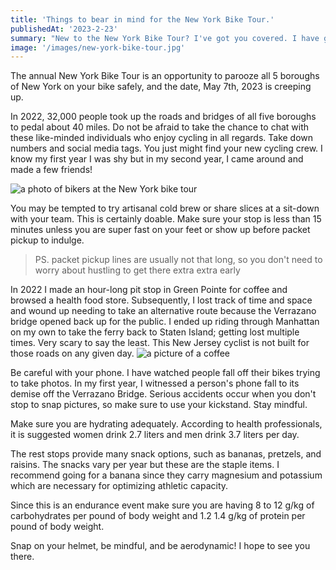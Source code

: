```yaml
---
title: 'Things to bear in mind for the New York Bike Tour.'
publishedAt: '2023-2-23'
summary: "New to the New York Bike Tour? I've got you covered. I have gathered a kernel of knowledge or two between the four New York Bike events I've attended. Sit back, saddle up and enjoy."
image: '/images/new-york-bike-tour.jpg'
---
```


The annual New York Bike Tour is an opportunity to parooze all 5 boroughs of New York on your bike safely, and the date, May 7th, 2023 is creeping up.

In 2022, 32,000 people took up the roads and bridges of all five boroughs to pedal about 40 miles. Do not be afraid to take the chance to chat with these like-minded individuals who enjoy cycling in all regards. Take down numbers and social media tags. You just might find your new cycling crew. I know my first year I was shy but in my second year, I came around and made a few friends!

![a photo of bikers at the New York bike tour](/images/new-york-bike-tour-1.jpg)

You may be tempted to try artisanal cold brew or share slices at a sit-down with your team. This is certainly doable. Make sure your stop is less than 15 minutes unless you are super fast on your feet or show up before packet pickup to indulge.

> PS. packet pickup lines are usually not that long, so you don't need to worry about hustling to get there extra extra early

In 2022 I made an hour-long pit stop in Green Pointe for coffee and browsed a health food store. Subsequently, I lost track of time and space and wound up needing to take an alternative route because the Verrazano bridge opened back up for the public. I ended up riding through Manhattan on my own to take the ferry back to Staten Island; getting lost multiple times. Very scary to say the least. This New Jersey cyclist is not built for those roads on any given day.
![a picture of a coffee](/images/getting-lost.jpg)

Be careful with your phone. I have watched people fall off their bikes trying to take photos. In my first year, I witnessed a person's phone fall to its demise off the Verrazano Bridge. Serious accidents occur when you don't stop to snap pictures, so make sure to use your kickstand. Stay mindful.

Make sure you are hydrating adequately. According to health professionals, it is suggested women drink 2.7 liters and men drink 3.7 liters per day.

The rest stops provide many snack options, such as bananas, pretzels, and raisins. The snacks vary per year but these are the staple items. I recommend going for a banana since they carry magnesium and potassium which are necessary for optimizing athletic capacity.

Since this is an endurance event make sure you are having 8 to 12 g/kg of carbohydrates per pound of body weight and 1.2 1.4 g/kg of protein per pound of body weight.

Snap on your helmet, be mindful, and be aerodynamic! I hope to see you there.
